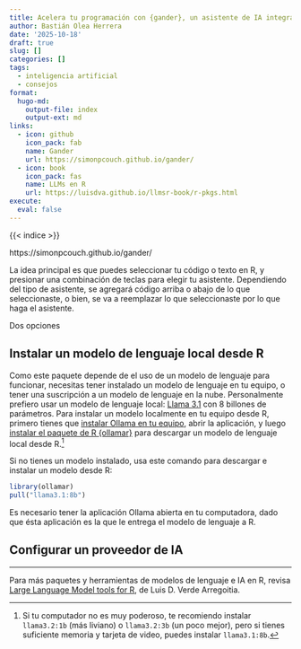 ```yaml
---
title: Acelera tu programación con {gander}, un asistente de IA integrado en RStudio
author: Bastián Olea Herrera
date: '2025-10-18'
draft: true
slug: []
categories: []
tags:
  - inteligencia artificial
  - consejos
format:
  hugo-md:
    output-file: index
    output-ext: md
links: 
  - icon: github
    icon_pack: fab
    name: Gander
    url: https://simonpcouch.github.io/gander/
  - icon: book
    icon_pack: fas
    name: LLMs en R
    url: https://luisdva.github.io/llmsr-book/r-pkgs.html
execute: 
  eval: false
---
```


{{< indice >}}

https://simonpcouch.github.io/gander/


La idea principal es que puedes seleccionar tu código o texto en R, y presionar una combinación de teclas para elegir tu asistente. Dependiendo del tipo de asistente, se agregará código arriba o abajo de lo que seleccionaste, o bien, se va a reemplazar lo que seleccionaste por lo que haga el asistente.


Dos opciones 

## Instalar un modelo de lenguaje local desde R
Como este paquete depende de el uso de un modelo de lenguaje para funcionar, necesitas tener instalado un modelo de lenguaje en tu equipo, o tener una suscripción a un modelo de lenguaje en la nube. Personalmente prefiero usar un modelo de lenguaje local: [Llama 3.1](https://ollama.com/library/llama3.1) con 8 billones de parámetros. Para instalar un modelo localmente en tu equipo desde R, primero tienes que [instalar Ollama en tu equipo](https://ollama.com), abrir la aplicación, y luego [instalar el paquete de R {ollamar}](https://hauselin.github.io/ollama-r/) para descargar un modelo de lenguaje local desde R.[^1]

[^1]: Si tu computador no es muy poderoso, te recomiendo instalar `llama3.2:1b` (más liviano) o `llama3.2:3b` (un poco mejor), pero si tienes suficiente memoria y tarjeta de video, puedes instalar `llama3.1:8b`.

Si no tienes un modelo instalado, usa este comando para descargar e instalar un modelo desde R:
```r
library(ollamar)
pull("llama3.1:8b")
```
Es necesario tener la aplicación Ollama abierta en tu computadora, dado que ésta aplicación es la que le entrega el modelo de lenguaje a R.


## Configurar un proveedor de IA



----

Para más paquetes y herramientas de modelos de lenguaje e IA en R, revisa [Large Language Model tools for R](https://luisdva.github.io/llmsr-book/), de Luis D. Verde Arregoitia.